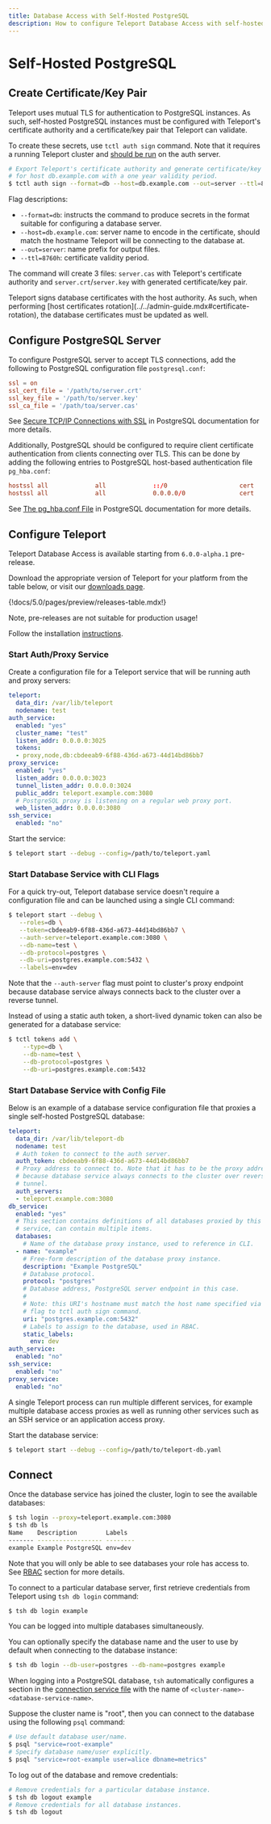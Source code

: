 ```yaml
---
title: Database Access with Self-Hosted PostgreSQL
description: How to configure Teleport Database Access with self-hosted PostgreSQL
---
```


# Self-Hosted PostgreSQL

## Create Certificate/Key Pair

Teleport uses mutual TLS for authentication to PostgreSQL instances. As such,
self-hosted PostgreSQL instances must be configured with Teleport's certificate
authority and a certificate/key pair that Teleport can validate.

To create these secrets, use `tctl auth sign` command. Note that it requires a
running Teleport cluster and [should be run](../../architecture/overview.mdx#tctl)
on the auth server.

```sh
# Export Teleport's certificate authority and generate certificate/key pair
# for host db.example.com with a one year validity period.
$ tctl auth sign --format=db --host=db.example.com --out=server --ttl=8760h
```

Flag descriptions:

* `--format=db`: instructs the command to produce secrets in the format suitable
  for configuring a database server.
* `--host=db.example.com`: server name to encode in the certificate, should
  match the hostname Teleport will be connecting to the database at.
* `--out=server`: name prefix for output files.
* `--ttl=8760h`: certificate validity period.

The command will create 3 files: `server.cas` with Teleport's certificate
authority and `server.crt`/`server.key` with generated certificate/key pair.

<Admonition type="note" title="Certificate Rotation">
Teleport signs database certificates with the host authority. As such,
when performing [host certificates rotation](../../admin-guide.mdx#certificate-rotation),
the database certificates must be updated as well.
</Admonition>

## Configure PostgreSQL Server

To configure PostgreSQL server to accept TLS connections, add the following
to PostgreSQL configuration file `postgresql.conf`:

```conf
ssl = on
ssl_cert_file = '/path/to/server.crt'
ssl_key_file = '/path/to/server.key'
ssl_ca_file = '/path/toa/server.cas'
```

See [Secure TCP/IP Connections with SSL](https://www.postgresql.org/docs/current/ssl-tcp.html)
in PostgreSQL documentation for more details.

Additionally, PostgreSQL should be configured to require client certificate
authentication from clients connecting over TLS. This can be done by adding
the following entries to PostgreSQL host-based authentication file `pg_hba.conf`:

```conf
hostssl all             all             ::/0                    cert
hostssl all             all             0.0.0.0/0               cert
```

See [The pg_hba.conf File](https://www.postgresql.org/docs/current/auth-pg-hba-conf.html)
in PostgreSQL documentation for more details.

## Configure Teleport

Teleport Database Access is available starting from `6.0.0-alpha.1` pre-release.

Download the appropriate version of Teleport for your platform from the table
below, or visit our [downloads page](https://goteleport.com/teleport/download).

{!docs/5.0/pages/preview/releases-table.mdx!}

<Admonition type="warning" title="Version Warning">
Note, pre-releases are not suitable for production usage!
</Admonition>

Follow the installation [instructions](../../installation.mdx).

### Start Auth/Proxy Service

Create a configuration file for a Teleport service that will be running
auth and proxy servers:

```yaml
teleport:
  data_dir: /var/lib/teleport
  nodename: test
auth_service:
  enabled: "yes"
  cluster_name: "test"
  listen_addr: 0.0.0.0:3025
  tokens:
  - proxy,node,db:cbdeeab9-6f88-436d-a673-44d14bd86bb7
proxy_service:
  enabled: "yes"
  listen_addr: 0.0.0.0:3023
  tunnel_listen_addr: 0.0.0.0:3024
  public_addr: teleport.example.com:3080
  # PostgreSQL proxy is listening on a regular web proxy port.
  web_listen_addr: 0.0.0.0:3080
ssh_service:
  enabled: "no"
```

Start the service:

```sh
$ teleport start --debug --config=/path/to/teleport.yaml
```

### Start Database Service with CLI Flags

For a quick try-out, Teleport database service doesn't require a configuration
file and can be launched using a single CLI command:

```sh
$ teleport start --debug \
   --roles=db \
   --token=cbdeeab9-6f88-436d-a673-44d14bd86bb7 \
   --auth-server=teleport.example.com:3080 \
   --db-name=test \
   --db-protocol=postgres \
   --db-uri=postgres.example.com:5432 \
   --labels=env=dev
```

Note that the `--auth-server` flag must point to cluster's proxy endpoint
because database service always connects back to the cluster over a reverse
tunnel.

Instead of using a static auth token, a short-lived dynamic token can also
be generated for a database service:

```sh
$ tctl tokens add \
    --type=db \
    --db-name=test \
    --db-protocol=postgres \
    --db-uri=postgres.example.com:5432
```

### Start Database Service with Config File

Below is an example of a database service configuration file that proxies
a single self-hosted PostgreSQL database:

```yaml
teleport:
  data_dir: /var/lib/teleport-db
  nodename: test
  # Auth token to connect to the auth server.
  auth_token: cbdeeab9-6f88-436d-a673-44d14bd86bb7
  # Proxy address to connect to. Note that it has to be the proxy address
  # because database service always connects to the cluster over reverse
  # tunnel.
  auth_servers:
  - teleport.example.com:3080
db_service:
  enabled: "yes"
  # This section contains definitions of all databases proxied by this
  # service, can contain multiple items.
  databases:
    # Name of the database proxy instance, used to reference in CLI.
  - name: "example"
    # Free-form description of the database proxy instance.
    description: "Example PostgreSQL"
    # Database protocol.
    protocol: "postgres"
    # Database address, PostgreSQL server endpoint in this case.
    #
    # Note: this URI's hostname must match the host name specified via --host
    # flag to tctl auth sign command.
    uri: "postgres.example.com:5432"
    # Labels to assign to the database, used in RBAC.
    static_labels:
      env: dev
auth_service:
  enabled: "no"
ssh_service:
  enabled: "no"
proxy_service:
  enabled: "no"
```

<Admonition type="tip" title="Tip">
A single Teleport process can run multiple different services, for example
multiple database access proxies as well as running other services such as an
SSH service or an application access proxy.
</Admonition>

Start the database service:

```sh
$ teleport start --debug --config=/path/to/teleport-db.yaml
```

## Connect

Once the database service has joined the cluster, login to see the available
databases:

```sh
$ tsh login --proxy=teleport.example.com:3080
$ tsh db ls
Name    Description        Labels
------- ------------------ --------
example Example PostgreSQL env=dev
```

Note that you will only be able to see databases your role has access to. See
[RBAC](../rbac.mdx) section for more details.

To connect to a particular database server, first retrieve credentials from
Teleport using `tsh db login` command:

```sh
$ tsh db login example
```

<Admonition type="tip" title="Tip">
You can be logged into multiple databases simultaneously.
</Admonition>

You can optionally specify the database name and the user to use by default
when connecting to the database instance:

```sh
$ tsh db login --db-user=postgres --db-name=postgres example
```

When logging into a PostgreSQL database, `tsh` automatically configures a section
in the [connection service file](https://www.postgresql.org/docs/current/libpq-pgservice.html)
with the name of `<cluster-name>-<database-service-name>`.

Suppose the cluster name is "root", then you can connect to the database using
the following `psql` command:

```sh
# Use default database user/name.
$ psql "service=root-example"
# Specify database name/user explicitly.
$ psql "service=root-example user=alice dbname=metrics"
```

To log out of the database and remove credentials:

```sh
# Remove credentials for a particular database instance.
$ tsh db logout example
# Remove credentials for all database instances.
$ tsh db logout
```
